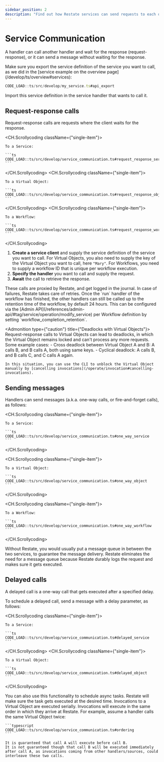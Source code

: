 ```yaml
---
sidebar_position: 2
description: "Find out how Restate services can send requests to each other."
---
```



# Service Communication

A handler can call another handler and wait for the response (request-response), or it can send a message without waiting for the response.

<Admonition type="note" title="Exporting the service definition">
Make sure you export the service definition of the service you want to call, as we did in the [service example on the overview page](/develop/ts/overview#services):

```typescript
CODE_LOAD::ts/src/develop/my_service.ts#api_export
```
  
Import this service definition in the service handler that wants to call it.
</Admonition>

## Request-response calls

Request-response calls are requests where the client waits for the response.

<CH.Scrollycoding className={"single-item"}>

    To a Service:

    ```ts
    CODE_LOAD::ts/src/develop/service_communication.ts#request_response_service
    ```

</CH.Scrollycoding>
<CH.Scrollycoding className={"single-item"}>

    To a Virtual Object:

    ```ts
    CODE_LOAD::ts/src/develop/service_communication.ts#request_response_object
    ```

</CH.Scrollycoding>
<CH.Scrollycoding className={"single-item"}>

    To a Workflow:

    ```ts
    CODE_LOAD::ts/src/develop/service_communication.ts#request_response_workflow
    ```

</CH.Scrollycoding>

1. **Create a service client** and supply the service definition of the service you want to call.
   For Virtual Objects, you also need to supply the key of the Virtual Object you want to call, here `"Mary"`.
   For Workflows, you need to supply a workflow ID that is unique per workflow execution.
2. **Specify the handler** you want to call and supply the request.
3. **Await** the call to retrieve the response.

<Admonition type="tip" title="No need for manual retry logic">
    These calls are proxied by Restate, and get logged in the journal.
    In case of failures, Restate takes care of retries.
</Admonition>

<Admonition type="note" title="Workflow retention time">
    Once the `run` handler of the workflow has finished, the other handlers can still be called up to the retention time of the workflow, by default 24 hours.
    This can be configured via the [Admin API](/references/admin-api/#tag/service/operation/modify_service) per Workflow definition by setting `workflow_completion_retention`.
</Admonition>

<Admonition type={"caution"} title={"Deadlocks with Virtual Objects"}>
    Request-response calls to Virtual Objects can lead to deadlocks, in which the Virtual Object remains locked and can't process any more requests.
    Some example cases:
    - Cross deadlock between Virtual Object A and B: A calls B, and B calls A, both using same keys.
    - Cyclical deadlock: A calls B, and B calls C, and C calls A again.

    In this situation, you can use the CLI to unblock the Virtual Object manually by [cancelling invocations](/operate/invocation#cancelling-invocations).
</Admonition>

## Sending messages

Handlers can send messages (a.k.a. one-way calls, or fire-and-forget calls), as follows:

<CH.Scrollycoding className={"single-item"}>

    To a Service:

    ```ts
    CODE_LOAD::ts/src/develop/service_communication.ts#one_way_service
    ```

</CH.Scrollycoding>

<CH.Scrollycoding className={"single-item"}>

    To a Virtual Object:

    ```ts
    CODE_LOAD::ts/src/develop/service_communication.ts#one_way_object
    ```

</CH.Scrollycoding>

<CH.Scrollycoding className={"single-item"}>

    To a Workflow:

    ```ts
    CODE_LOAD::ts/src/develop/service_communication.ts#one_way_workflow
    ```

</CH.Scrollycoding>

<Admonition type="tip" title="No need for message queues">
    Without Restate, you would usually put a message queue in between the two services, to guarantee the message delivery.
    Restate eliminates the need for a message queue because Restate durably logs the request and makes sure it gets executed.
</Admonition>

## Delayed calls

A delayed call is a one-way call that gets executed after a specified delay.

To schedule a delayed call, send a message with a delay parameter, as follows:

<CH.Scrollycoding className={"single-item"}>

    To a Service:

    ```ts
    CODE_LOAD::ts/src/develop/service_communication.ts#delayed_service
    ```

</CH.Scrollycoding>
<CH.Scrollycoding className={"single-item"}>

    To a Virtual Object:

    ```ts
    CODE_LOAD::ts/src/develop/service_communication.ts#delayed_object
    ```

</CH.Scrollycoding>

<Admonition type="tip" title="Scheduling async tasks">
    You can also use this functionality to schedule async tasks.
    Restate will make sure the task gets executed at the desired time.
</Admonition>

<Admonition type="note" title="Ordering guarantees in Virtual Objects">
    Invocations to a Virtual Object are executed serially.
    Invocations will execute in the same order in which they arrive at Restate.
    For example, assume a handler calls the same Virtual Object twice:

    ```typescript
    CODE_LOAD::ts/src/develop/service_communication.ts#ordering
    ```

    It is guaranteed that call A will execute before call B.
    It is not guaranteed though that call B will be executed immediately after call A, as invocations coming from other handlers/sources, could interleave these two calls.
</Admonition>
